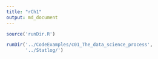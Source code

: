 ```yaml
---
title: "rCh1"
output: md_document
---
```


```r
source('runDir.R')
```

```r
runDir('../CodeExamples/c01_The_data_science_process',
       '../Statlog/')
```

